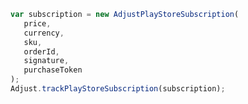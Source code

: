 ```jsx {9}
var subscription = new AdjustPlayStoreSubscription(
   price,
   currency,
   sku,
   orderId,
   signature,
   purchaseToken
);
Adjust.trackPlayStoreSubscription(subscription);
```
